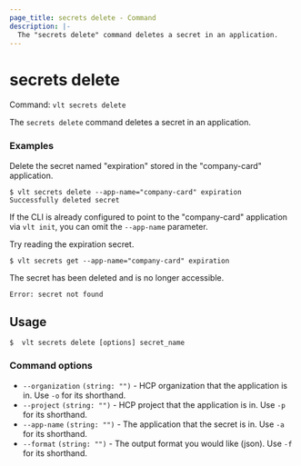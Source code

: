 ```yaml
---
page_title: secrets delete - Command
description: |-
  The "secrets delete" command deletes a secret in an application.
---
```


# secrets delete 

Command: `vlt secrets delete`

The `secrets delete` command deletes a secret in an application.

### Examples

Delete the secret named "expiration" stored in the "company-card" application.

```shell-session
$ vlt secrets delete --app-name="company-card" expiration
Successfully deleted secret
``` 

<Tip>

If the CLI is already configured to point to the "company-card" application via
`vlt init`, you can omit the `--app-name` parameter.

</Tip>

Try reading the expiration secret.

```shell-session
$ vlt secrets get --app-name="company-card" expiration
```

The secret has been deleted and is no longer accessible.

<CodeBlockConfig hideClipboard>

```plaintext
Error: secret not found
```

</CodeBlockConfig>


## Usage

<CodeBlockConfig hideClipboard>

```shell-session
$  vlt secrets delete [options] secret_name
```

</CodeBlockConfig>


### Command options

- `--organization` `(string: "")` - HCP organization that the application is in.
  Use `-o` for its shorthand.
- `--project` `(string: "")` - HCP project that the application is in. Use `-p`
  for its shorthand.
- `--app-name` `(string: "")` - The application that the secret is in. Use `-a`
  for its shorthand.
- `--format` `(string: "")` - The output format you would like (json). Use `-f`
  for its shorthand.
